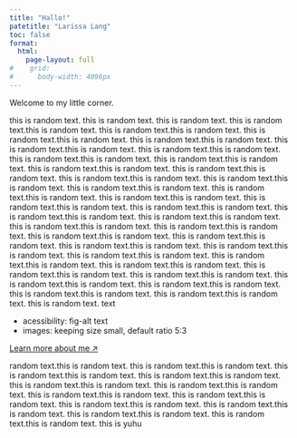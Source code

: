 ```yaml
---
title: "Hallo!"
patetitle: "Larissa Lang"
toc: false
format:
  html: 
    page-layout: full
#    grid: 
#      body-width: 4096px
---
```



::: {.grid}

::: {.g-col-8 .text-large}
Welcome to my little corner. 

this is random text. this is random text. this is random text. this is random text.this is random text. this is random text.this is random text. this is random text.this is random text. this is random text.this is random text. this is random text.this is random text. this is random text.this is random text. this is random text.this is random text. this is random text.this is random text. this is random text.this is random text. this is random text.this is random text. this is random text.this is random text. this is random text.this is random text. this is random text.this is random text. this is random text.this is random text. this is random text.this is random text. this is random text.this is random text. this is random text.this is random text. this is random text.this is random text. this is random text.this is random text. this is random text.this is random text. this is random text.this is random text. this is random text.this is random text. this is random text.this is random text. this is random text.this is random text. this is random text.this is random text. this is random text.this is random text. this is random text.this is random text. this is random text.this is random text. this is random text.this is random text. this is random text.this is random text. this is random text.this is random text. this is random text.this is random text. this is random text.this is random text. this is random text.this is random text. this is random text. text

- acessibility: fig-alt text
- images: keeping size small, default ratio 5:3



[Learn more about me &#x2197;](about/index.qmd)

<!-- [Learn more about me &#x2197;](about.qmd){.btn .btn-outline-primary .btn-lg .btn role="button"}
-->

:::

:::{.g-col-4}
random text.this is random text. this is random text.this is random text. this is random text.this is random text. this is random text.this is random text. this is random text.this is random text. this is random text.this is random text. this is random text.this is random text. this is random text.this is random text. this is random text.this is random text. this is random text.this is random text. this is random text.this is random text. this is random text.this is random text. this is 
yuhu 

:::

:::
